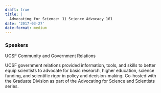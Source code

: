 ```yaml
---
draft: true 
title: |
  Advocating for Science: 1) Science Advocacy 101
date: '2017-03-27'
date-format: medium 
---
```



### Speakers  
UCSF Community and Government Relations

UCSF government relations provided information, tools, and skills to better equip scientists to advocate for basic research, higher education, science funding, and scientific rigor in policy and decision-making. Co-hosted with the Graduate Division as part of the Advocating for Science and Scientists series.


